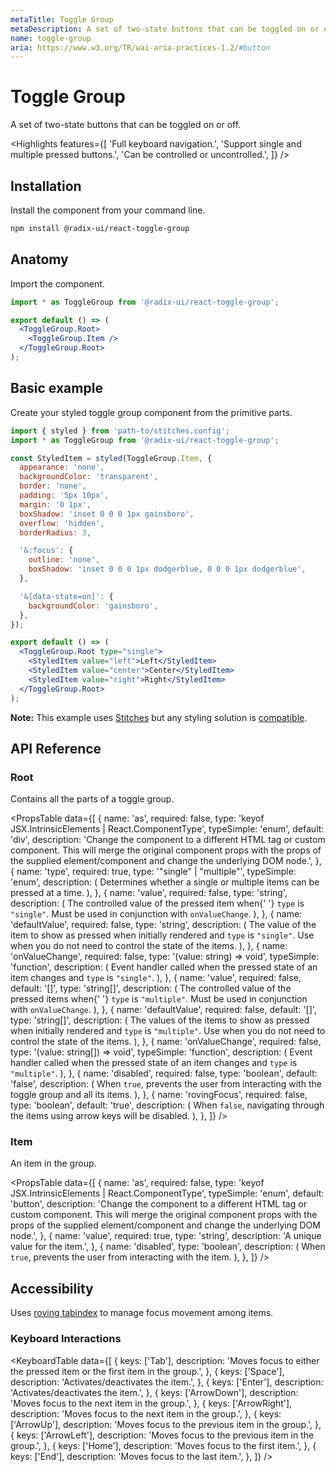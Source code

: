 ```yaml
---
metaTitle: Toggle Group
metaDescription: A set of two-state buttons that can be toggled on or off.
name: toggle-group
aria: https://www.w3.org/TR/wai-aria-practices-1.2/#button
---
```


# Toggle Group

<Description>
  A set of two-state buttons that can be toggled on or off.
</Description>

<Highlights
  features={[
    'Full keyboard navigation.',
    'Support single and multiple pressed buttons.',
    'Can be controlled or uncontrolled.',
  ]}
/>

## Installation

Install the component from your command line.

```bash
npm install @radix-ui/react-toggle-group
```

## Anatomy

Import the component.

```jsx
import * as ToggleGroup from '@radix-ui/react-toggle-group';

export default () => (
  <ToggleGroup.Root>
    <ToggleGroup.Item />
  </ToggleGroup.Root>
);
```

## Basic example

Create your styled toggle group component from the primitive parts.

```jsx
import { styled } from 'path-to/stitches.config';
import * as ToggleGroup from '@radix-ui/react-toggle-group';

const StyledItem = styled(ToggleGroup.Item, {
  appearance: 'none',
  backgroundColor: 'transparent',
  border: 'none',
  padding: '5px 10px',
  margin: '0 1px',
  boxShadow: 'inset 0 0 0 1px gainsboro',
  overflow: 'hidden',
  borderRadius: 3,

  '&:focus': {
    outline: 'none',
    boxShadow: 'inset 0 0 0 1px dodgerblue, 0 0 0 1px dodgerblue',
  },

  '&[data-state=on]': {
    backgroundColor: 'gainsboro',
  },
});

export default () => (
  <ToggleGroup.Root type="single">
    <StyledItem value="left">Left</StyledItem>
    <StyledItem value="center">Center</StyledItem>
    <StyledItem value="right">Right</StyledItem>
  </ToggleGroup.Root>
);
```

<Note>

**Note:** This example uses [Stitches](https://stitches.dev) but any styling solution is [compatible](/docs/primitivesoverview/styling).

</Note>

## API Reference

### Root

Contains all the parts of a toggle group.

<PropsTable
  data={[
    {
      name: 'as',
      required: false,
      type: 'keyof JSX.IntrinsicElements | React.ComponentType<any>',
      typeSimple: 'enum',
      default: 'div',
      description:
        'Change the component to a different HTML tag or custom component. This will merge the original component props with the props of the supplied element/component and change the underlying DOM node.',
    },
    {
      name: 'type',
      required: true,
      type: '"single" | "multiple"',
      typeSimple: 'enum',
      description: (
        <span>
          Determines whether a single or multiple items can be pressed
          at a time.
        </span>
      ),
    },
    {
      name: 'value',
      required: false,
      type: 'string',
      description: (
        <span>
          The controlled value of the pressed item when{' '}
          <Code>type</Code> is <Code>"single"</Code>. Must be used in
          conjunction with <Code>onValueChange</Code>.
        </span>
      ),
    },
    {
      name: 'defaultValue',
      required: false,
      type: 'string',
      description: (
        <span>
          The value of the item to show as pressed when initially
          rendered and <Code>type</Code> is <Code>"single"</Code>. Use
          when you do not need to control the state of the items.
        </span>
      ),
    },
    {
      name: 'onValueChange',
      required: false,
      type: '(value: string) => void',
      typeSimple: 'function',
      description: (
        <span>
          Event handler called when the pressed state of an item
          changes and <Code>type</Code> is <Code>"single"</Code>.
        </span>
      ),
    },
    {
      name: 'value',
      required: false,
      default: '[]',
      type: 'string[]',
      description: (
        <span>
          The controlled value of the pressed items when{' '}
          <Code>type</Code> is <Code>"multiple"</Code>. Must be used
          in conjunction with <Code>onValueChange</Code>.
        </span>
      ),
    },
    {
      name: 'defaultValue',
      required: false,
      default: '[]',
      type: 'string[]',
      description: (
        <span>
          The values of the items to show as pressed when initially
          rendered and <Code>type</Code> is <Code>"multiple"</Code>.
          Use when you do not need to control the state of the items.
        </span>
      ),
    },
    {
      name: 'onValueChange',
      required: false,
      type: '(value: string[]) => void',
      typeSimple: 'function',
      description: (
        <span>
          Event handler called when the pressed state of an item
          changes and <Code>type</Code> is <Code>"multiple"</Code>.
        </span>
      ),
    },
    {
      name: 'disabled',
      required: false,
      type: 'boolean',
      default: 'false',
      description: (
        <span>
          When <Code>true</Code>, prevents the user from interacting
          with the toggle group and all its items.
        </span>
      ),
    },
    {
      name: 'rovingFocus',
      required: false,
      type: 'boolean',
      default: 'true',
      description: (
        <span>
          When <Code>false</Code>, navigating through the items using
          arrow keys will be disabled.
        </span>
      ),
    },
  ]}
/>

### Item

An item in the group.

<PropsTable
  data={[
    {
      name: 'as',
      required: false,
      type: 'keyof JSX.IntrinsicElements | React.ComponentType<any>',
      typeSimple: 'enum',
      default: 'button',
      description:
        'Change the component to a different HTML tag or custom component. This will merge the original component props with the props of the supplied element/component and change the underlying DOM node.',
    },
    {
      name: 'value',
      required: true,
      type: 'string',
      description: 'A unique value for the item.',
    },
    {
      name: 'disabled',
      type: 'boolean',
      description: (
        <span>
          When <Code>true</Code>, prevents the user from interacting
          with the item.
        </span>
      ),
    },
  ]}
/>

## Accessibility

Uses [roving tabindex](https://www.w3.org/TR/wai-aria-practices-1.2/examples/radio/radio-1/radio-1.html) to manage focus movement among items.

### Keyboard Interactions

<KeyboardTable
  data={[
    {
      keys: ['Tab'],
      description:
        'Moves focus to either the pressed item or the first item in the group.',
    },
    {
      keys: ['Space'],
      description: 'Activates/deactivates the item.',
    },
    {
      keys: ['Enter'],
      description: 'Activates/deactivates the item.',
    },
    {
      keys: ['ArrowDown'],
      description: 'Moves focus to the next item in the group.',
    },
    {
      keys: ['ArrowRight'],
      description: 'Moves focus to the next item in the group.',
    },
    {
      keys: ['ArrowUp'],
      description: 'Moves focus to the previous item in the group.',
    },
    {
      keys: ['ArrowLeft'],
      description: 'Moves focus to the previous item in the group.',
    },
    {
      keys: ['Home'],
      description: 'Moves focus to the first item.',
    },
    {
      keys: ['End'],
      description: 'Moves focus to the last item.',
    },
  ]}
/>
